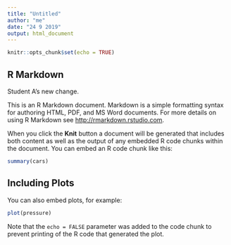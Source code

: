 ```yaml
---
title: "Untitled"
author: "me"
date: "24 9 2019"
output: html_document
---
```


```r
knitr::opts_chunk$set(echo = TRUE)
```

## R Markdown



Student A's new change.

This is an R Markdown document. Markdown is a simple formatting syntax for authoring HTML, PDF, and MS Word documents. For more details on using R Markdown see <http://rmarkdown.rstudio.com>.

When you click the **Knit** button a document will be generated that includes both content as well as the output of any embedded R code chunks within the document. You can embed an R code chunk like this:

```r
summary(cars)
```

## Including Plots

You can also embed plots, for example:

```r
plot(pressure)
```

Note that the `echo = FALSE` parameter was added to the code chunk to prevent printing of the R code that generated the plot.
